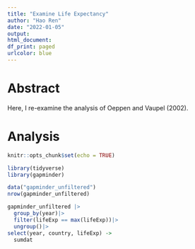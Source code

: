 ```yaml
---
title: "Examine Life Expectancy"
author: "Hao Ren"
date: "2022-01-05"
output:
html_document:
df_print: paged
urlcolor: blue
---
```


# Abstract

Here, I re-examine the analysis of Oeppen and Vaupel (2002).

# Analysis

```r
knitr::opts_chunk$set(echo = TRUE)
```

```r
library(tidyverse)
library(gapminder)
```

```r
data("gapminder_unfiltered")
nrow(gapminder_unfiltered)
```

```r
gapminder_unfiltered |>
  group_by(year)|>
  filter(lifeExp == max(lifeExp))|>
  ungroup()|>
select(year, country, lifeExp) ->
  sumdat
```
